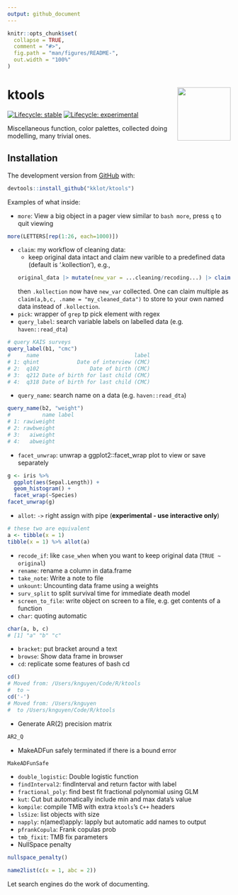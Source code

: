```yaml
---
output: github_document
---
```


<!-- README.md is generated from README.Rmd. Please edit that file -->

```r
knitr::opts_chunk$set(
  collapse = TRUE,
  comment = "#>",
  fig.path = "man/figures/README-",
  out.width = "100%"
)
```

# ktools <img src='man/figures/logo.png' align="right" height="120" />

<!-- badges: start -->
[![Lifecycle: stable](https://img.shields.io/badge/lifecycle-stable-brightgreen.svg)](https://lifecycle.r-lib.org/articles/stages.html#stable)
[![Lifecycle: experimental](https://img.shields.io/badge/lifecycle-experimental-orange.svg)](https://lifecycle.r-lib.org/articles/stages.html#experimental)
<!-- badges: end -->

Miscellaneous function, color palettes, collected doing modelling, many trivial ones.

## Installation

The development version from [GitHub](https://github.com/) with:

``` r
devtools::install_github("kklot/ktools")
```

Examples of what inside:

- `more`: View a big object in a pager view similar to `bash more`, press `q` to
  quit viewing

```r
more(LETTERS[rep(1:26, each=1000)])
```

- `claim`: my workflow of cleaning data:
  - keep original data intact and claim new varible to a predefined data (default is '.kollection'), e.g.,
  ```r
  original_data |> mutate(new_var = ...cleaning/recoding...) |> claim(new_var) # return the invisible mutated data
  ```
  then `.kollection` now have `new_var` collected. One can claim multiple as
  `claim(a,b,c, .name = "my_cleaned_data")` to store to your own named data
  instead of `.kollection`.
- `pick`: wrapper of `grep` tp pick element with regex
- `query_label`: search variable labels on labelled data (e.g.
`haven::read_dta`)

```r
# query KAIS surveys
query_label(b1, "cmc")
#     name                              label
# 1: qhint            Date of interview (CMC)
# 2:  q102                Date of birth (CMC)
# 3:  q212 Date of birth for last child (CMC)
# 4:  q318 Date of birth for last child (CMC)
```

- `query_name`: search name on a data (e.g. `haven::read_dta`)

```r
query_name(b2, "weight")                                                                                                
#          name label
# 1: rawiweight      
# 2: rawbweight      
# 3:   aiweight      
# 4:   abweight      
```

- `facet_unwrap`: unwrap a ggplot2::facet_wrap plot to view or save separately

```r
g <- iris %>%
  ggplot(aes(Sepal.Length)) +
  geom_histogram() +
  facet_wrap(~Species)
facet_unwrap(g)
```

- `allot`: `->` right assign with pipe (**experimental - use interactive only**)

```r
# these two are equivalent
a <- tibble(x = 1)
tibble(x = 1) %>% allot(a)
```
- `recode_if`: like `case_when` when you want to keep original data (`TRUE ~ original`)
- `rename`: rename a column in data.frame
- `take_note`: Write a note to file
- `unkount`: Uncounting data frame using a weights
- `surv_split` to split survival time for immediate death model
- `screen_to_file`: write object on screen to a file, e.g. get contents of a function
- `char`: quoting automatic

```r
char(a, b, c)
# [1] "a" "b" "c"
```

- `bracket`: put bracket around a text
- `browse`: Show data frame in browser
- `cd`: replicate some features of bash cd

```r
cd()
# Moved from: /Users/knguyen/Code/R/ktools
#  to ~
cd('-')
# Moved from: /Users/knguyen
#  to /Users/knguyen/Code/R/ktools
```
- Generate AR(2) precision matrix

```r
AR2_Q
```

- MakeADFun safely terminated if there is a bound error

```r
MakeADFunSafe
```
- `double_logistic`: Double logistic function
- `findInterval2`: findInterval and return factor with label
- `fractional_poly`: find best fit fractional polynomial using GLM
- `kut`: Cut but automatically include min and max data's value
- `kompile`: compile TMB with extra `ktools`'s `C++` headers 
- `lsSize`: list objects with size
- `napply`: n(amed)apply: lapply but automatic add names to output
- `pfrankCopula`: Frank copulas prob
- `tmb_fixit`: TMB fix parameters
- NullSpace penalty

```r
nullspace_penalty()
```

```r
name2list(c(x = 1, abc = 2))
```

Let search engines do the work of documenting.